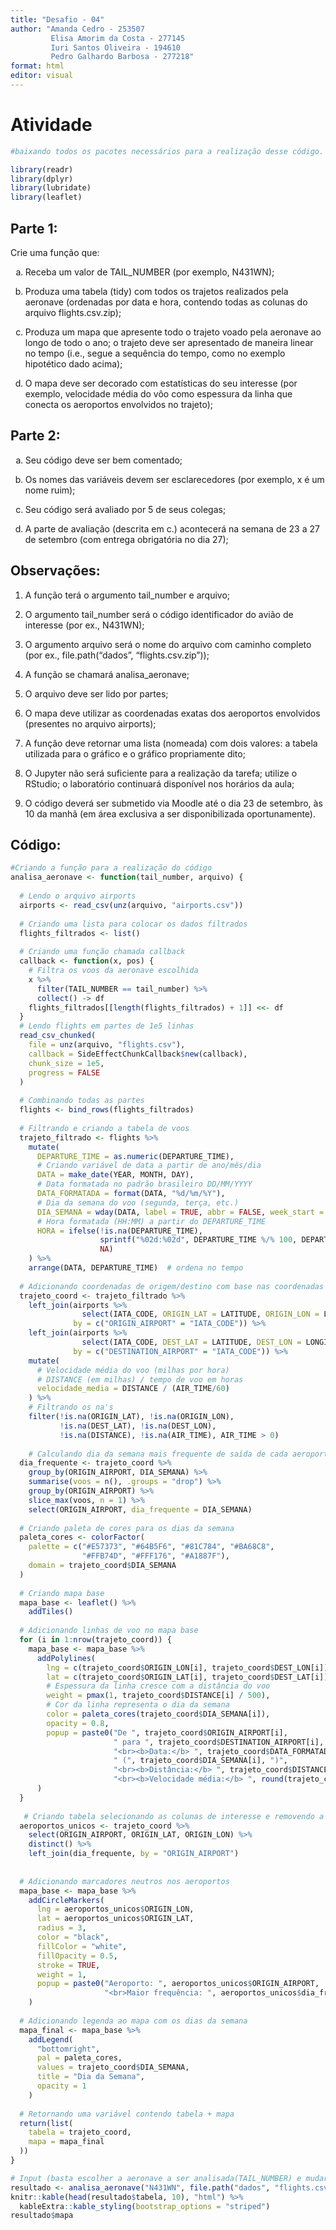---
title: "Desafio - 04"
author: "Amanda Cedro - 253507
         Elisa Amorim da Costa - 277145
         Iuri Santos Oliveira - 194610
         Pedro Galhardo Barbosa - 277218"
format: html
editor: visual
---

# Atividade

```{r, message=FALSE, warning=FALSE}
#baixando todos os pacotes necessários para a realização desse código.

library(readr)
library(dplyr)
library(lubridate)
library(leaflet)
```

## Parte 1:

Crie uma função que:

a.  Receba um valor de TAIL_NUMBER (por exemplo, N431WN);

b.  Produza uma tabela (tidy) com todos os trajetos realizados pela aeronave (ordenadas por data e hora, contendo todas as colunas do arquivo flights.csv.zip);

c.  Produza um mapa que apresente todo o trajeto voado pela aeronave ao longo de todo o ano; o trajeto deve ser apresentado de maneira linear no tempo (i.e., segue a sequência do tempo, como no exemplo hipotético dado acima);

d.  O mapa deve ser decorado com estatísticas do seu interesse (por exemplo, velocidade média do vôo como espessura da linha que conecta os aeroportos envolvidos no trajeto);

## Parte 2:

a.  Seu código deve ser bem comentado;

b.  Os nomes das variáveis devem ser esclarecedores (por exemplo, x é um nome ruim);

c.  Seu código será avaliado por 5 de seus colegas;

d.  A parte de avaliação (descrita em c.) acontecerá na semana de 23 a 27 de setembro (com entrega obrigatória no dia 27);

## Observações:

1.  A função terá o argumento tail_number e arquivo;

2.  O argumento tail_number será o código identificador do avião de interesse (por ex., N431WN);

3.  O argumento arquivo será o nome do arquivo com caminho completo (por ex., file.path("dados", "flights.csv.zip"));

4.  A função se chamará analisa_aeronave;

5.  O arquivo deve ser lido por partes;

6.  O mapa deve utilizar as coordenadas exatas dos aeroportos envolvidos (presentes no arquivo airports);

7.  A função deve retornar uma lista (nomeada) com dois valores: a tabela utilizada para o gráfico e o gráfico propriamente dito;

8.  O Jupyter não será suficiente para a realização da tarefa; utilize o RStudio; o laboratório continuará disponível nos horários da aula;

9.  O código deverá ser submetido via Moodle até o dia 23 de setembro, às 10 da manhã (em área exclusiva a ser disponibilizada oportunamente).

## Código:

```{r}
#Criando a função para a realização do código
analisa_aeronave <- function(tail_number, arquivo) {
  
  # Lendo o arquivo airports 
  airports <- read_csv(unz(arquivo, "airports.csv"))
  
  # Criando uma lista para colocar os dados filtrados
  flights_filtrados <- list()
  
  # Criando uma função chamada callback
  callback <- function(x, pos) {
    # Filtra os voos da aeronave escolhida
    x %>%
      filter(TAIL_NUMBER == tail_number) %>%
      collect() -> df
    flights_filtrados[[length(flights_filtrados) + 1]] <<- df
  }
  # Lendo flights em partes de 1e5 linhas
  read_csv_chunked(
    file = unz(arquivo, "flights.csv"),
    callback = SideEffectChunkCallback$new(callback),
    chunk_size = 1e5,
    progress = FALSE
  )
  
  # Combinando todas as partes
  flights <- bind_rows(flights_filtrados)
  
  # Filtrando e criando a tabela de voos
  trajeto_filtrado <- flights %>%
    mutate(
      DEPARTURE_TIME = as.numeric(DEPARTURE_TIME),
      # Criando variável de data a partir de ano/mês/dia
      DATA = make_date(YEAR, MONTH, DAY),
      # Data formatada no padrão brasileiro DD/MM/YYYY
      DATA_FORMATADA = format(DATA, "%d/%m/%Y"),
      # Dia da semana do voo (segunda, terça, etc.)
      DIA_SEMANA = wday(DATA, label = TRUE, abbr = FALSE, week_start = 1),
      # Hora formatada (HH:MM) a partir do DEPARTURE_TIME
      HORA = ifelse(!is.na(DEPARTURE_TIME),
                    sprintf("%02d:%02d", DEPARTURE_TIME %/% 100, DEPARTURE_TIME %% 100),
                    NA)
    ) %>%
    arrange(DATA, DEPARTURE_TIME)  # ordena no tempo
  
  # Adicionando coordenadas de origem/destino com base nas coordenadas exatas
  trajeto_coord <- trajeto_filtrado %>%
    left_join(airports %>% 
                select(IATA_CODE, ORIGIN_LAT = LATITUDE, ORIGIN_LON = LONGITUDE),
              by = c("ORIGIN_AIRPORT" = "IATA_CODE")) %>%
    left_join(airports %>% 
                select(IATA_CODE, DEST_LAT = LATITUDE, DEST_LON = LONGITUDE),
              by = c("DESTINATION_AIRPORT" = "IATA_CODE")) %>%
    mutate(
      # Velocidade média do voo (milhas por hora)
      # DISTANCE (em milhas) / tempo de voo em horas
      velocidade_media = DISTANCE / (AIR_TIME/60)
    ) %>%
    # Filtrando os na's
    filter(!is.na(ORIGIN_LAT), !is.na(ORIGIN_LON),
           !is.na(DEST_LAT), !is.na(DEST_LON),
           !is.na(DISTANCE), !is.na(AIR_TIME), AIR_TIME > 0)
  
    # Calculando dia da semana mais frequente de saída de cada aeroporto
  dia_frequente <- trajeto_coord %>%
    group_by(ORIGIN_AIRPORT, DIA_SEMANA) %>%
    summarise(voos = n(), .groups = "drop") %>%
    group_by(ORIGIN_AIRPORT) %>%
    slice_max(voos, n = 1) %>%
    select(ORIGIN_AIRPORT, dia_frequente = DIA_SEMANA)
  
  # Criando paleta de cores para os dias da semana
  paleta_cores <- colorFactor(
    palette = c("#E57373", "#64B5F6", "#81C784", "#BA68C8", 
                "#FFB74D", "#FFF176", "#A1887F"),
    domain = trajeto_coord$DIA_SEMANA
  )
  
  # Criando mapa base
  mapa_base <- leaflet() %>%
    addTiles()
  
  # Adicionando linhas de voo no mapa base
  for (i in 1:nrow(trajeto_coord)) {
    mapa_base <- mapa_base %>%
      addPolylines(
        lng = c(trajeto_coord$ORIGIN_LON[i], trajeto_coord$DEST_LON[i]),
        lat = c(trajeto_coord$ORIGIN_LAT[i], trajeto_coord$DEST_LAT[i]),
        # Espessura da linha cresce com a distância do voo 
        weight = pmax(1, trajeto_coord$DISTANCE[i] / 500),
        # Cor da linha representa o dia da semana 
        color = paleta_cores(trajeto_coord$DIA_SEMANA[i]),
        opacity = 0.8,
        popup = paste0("De ", trajeto_coord$ORIGIN_AIRPORT[i], 
                       " para ", trajeto_coord$DESTINATION_AIRPORT[i],
                       "<br><b>Data:</b> ", trajeto_coord$DATA_FORMATADA[i],
                       " (", trajeto_coord$DIA_SEMANA[i], ")",
                       "<br><b>Distância:</b> ", trajeto_coord$DISTANCE[i], " milhas",
                       "<br><b>Velocidade média:</b> ", round(trajeto_coord$velocidade_media[i], 1), " mph")
      )
  }
  
   # Criando tabela selecionando as colunas de interesse e removendo a repetição de aeroportos
  aeroportos_unicos <- trajeto_coord %>%
    select(ORIGIN_AIRPORT, ORIGIN_LAT, ORIGIN_LON) %>%
    distinct() %>%
    left_join(dia_frequente, by = "ORIGIN_AIRPORT")
  
  
  # Adicionando marcadores neutros nos aeroportos
  mapa_base <- mapa_base %>%
    addCircleMarkers(
      lng = aeroportos_unicos$ORIGIN_LON,
      lat = aeroportos_unicos$ORIGIN_LAT,
      radius = 3,         
      color = "black",
      fillColor = "white",
      fillOpacity = 0.5,
      stroke = TRUE,
      weight = 1,
      popup = paste0("Aeroporto: ", aeroportos_unicos$ORIGIN_AIRPORT,
                     "<br>Maior frequência: ", aeroportos_unicos$dia_frequente)
    )
  
  # Adicionando legenda ao mapa com os dias da semana
  mapa_final <- mapa_base %>%
    addLegend(
      "bottomright",
      pal = paleta_cores,
      values = trajeto_coord$DIA_SEMANA,
      title = "Dia da Semana",
      opacity = 1
    )
  
  # Retornando uma variável contendo tabela + mapa
  return(list(
    tabela = trajeto_coord,
    mapa = mapa_final
  ))
}

# Input (basta escolher a aeronave a ser analisada(TAIL_NUMBER) e mudar o caminho para o dado, caso necessário)
resultado <- analisa_aeronave("N431WN", file.path("dados", "flights.csv.zip"))
knitr::kable(head(resultado$tabela, 10), "html") %>%
  kableExtra::kable_styling(bootstrap_options = "striped")
resultado$mapa

```
